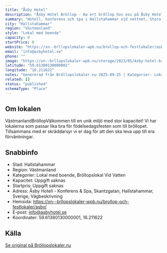 ```yaml
---
title: "Åsby Hotel"
description: "Åsby Hotel Bröllop - Ha ert bröllop hos oss på Åsby Hotel. Se vår fina Bröllopslokal. Skicka gärna en förfrågan så hjälper vi Er!"
summary: "Hotell, konferens och spa i Hallstahammar vid vattnet. Stora lokaler med flexibel kapacitet, skräddarsydda arrangemang och övernattning på plats."
city: "Hallstahammar"
region: "Västmanland"
style: "Lokal med boende"
capacity: 0
startPrice: 0
website: "https://xn--brllopslokaler-wpb.nu/brollop-och-festlokaler/asby/"
email: "info@asbyhotel.se"
phone: ""
image: "https://xn--brllopslokaler-wpb.nu/storage/2023/05/Asby-hotel-brollop-_Custom_.webp"
latitude: "59.61380130000001"
longitude: "16.211622"
notes: "Genererad från Bröllopslokaler.nu 2025-09-25 | Kategorier: Lokal med boende, Bröllopslokal Vid Vatten"
related: []
status: "published"
schemaType: "Place"
---
```


## Om lokalen

VästmanlandBröllopVälkommen till en unik miljö med stor kapacitet! Vi har lokalerna som passar lika bra för födelsedagsfesten som till bröllopet. Tillsammans med er skräddarsyr vi er dag för att den ska leva upp till era förväntningar.

## Snabbinfo

- Stad: Hallstahammar
- Region: Västmanland
- Kategorier: Lokal med boende, Bröllopslokal Vid Vatten
- Kapacitet: Uppgift saknas
- Startpris: Uppgift saknas
- Adress: Åsby Hotell - Konferens & Spa, Skantzgatan, Hallstahammar, Sverige, Vägbeskrivning
- Hemsida: https://xn--brllopslokaler-wpb.nu/brollop-och-festlokaler/asby/
- E-post: info@asbyhotel.se
- Koordinater: 59.61380130000001, 16.211622

## Källa

[Se original på Bröllopslokaler.nu](https://xn--brllopslokaler-wpb.nu/brollop-och-festlokaler/asby/)
